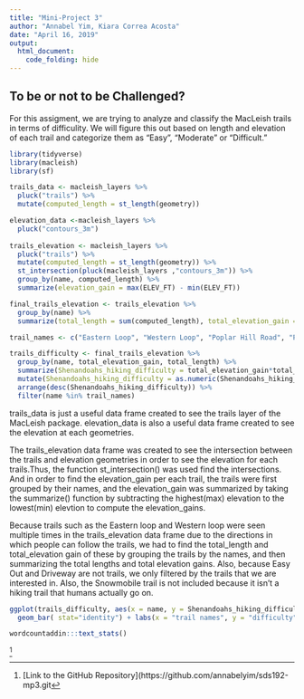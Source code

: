 ```yaml
---
title: "Mini-Project 3"
author: "Annabel Yim, Kiara Correa Acosta"
date: "April 16, 2019"
output:
  html_document:
    code_folding: hide
---
```


## To be or not to be Challenged?

For this assigment, we are trying to analyze and classify the MacLeish trails in terms of difficulity. We will figure this out based on length and elevation of each trail and categorize them as "Easy", "Moderate" or "Difficult."

```r
library(tidyverse)
library(macleish)
library(sf)
```


```r
trails_data <- macleish_layers %>%
  pluck("trails") %>%
  mutate(computed_length = st_length(geometry))

elevation_data <-macleish_layers %>%
  pluck("contours_3m") 
  
trails_elevation <- macleish_layers %>%
  pluck("trails") %>%
  mutate(computed_length = st_length(geometry)) %>%
  st_intersection(pluck(macleish_layers ,"contours_3m")) %>%
  group_by(name, computed_length) %>%
  summarize(elevation_gain = max(ELEV_FT) - min(ELEV_FT)) 

final_trails_elevation <- trails_elevation %>%
  group_by(name) %>%
  summarize(total_length = sum(computed_length), total_elevation_gain = sum(elevation_gain))

trail_names <- c("Eastern Loop", "Western Loop", "Poplar Hill Road", "Porcupine Trail", "Vernal Pool Loop", "entry trail")

trails_difficulty <- final_trails_elevation %>%
  group_by(name, total_elevation_gain, total_length) %>%
  summarize(Shenandoahs_hiking_difficulty = total_elevation_gain*total_length) %>%
  mutate(Shenandoahs_hiking_difficulty = as.numeric(Shenandoahs_hiking_difficulty)) %>%
  arrange(desc(Shenandoahs_hiking_difficulty)) %>%
  filter(name %in% trail_names)

```
trails_data is just a useful data frame created to see the trails layer of the MacLeish package. elevation_data is also a useful data frame created to see the elevation at each geometries. 

The trails_elevation data frame was created to see the intersection between the trails and elevation geometries in order to see the elevation for each trails.Thus, the function st_intersection() was used find the intersections. And in order to find the elevation_gain per each trail, the trails were first grouped by their names, and the elevation_gain was summarized by taking the summarize() function by subtracting the highest(max) elevation to the lowest(min) elevtion to compute the elevation_gains. 

Because trails such as the Eastern loop and Western loop were seen multiple times in the trails_elevation data frame due to the directions in which people can follow the trails, we had to find the total_length and total_elevation gain of these by grouping the trails by the names, and then summarizing the total lengths and total elevation gains. Also, because Easy Out and Driveway are not trails, we only filtered by the trails that we are interested in. Also, the Snowmobile trail is not included because it isn't a hiking trail that humans actually go on. 


```r
ggplot(trails_difficulty, aes(x = name, y = Shenandoahs_hiking_difficulty)) +
  geom_bar( stat="identity") + labs(x = "trail names", y = "difficulty", title = "Difficulties of Trails")
```


```r
wordcountaddin:::text_stats()
```

^[[Link to the GitHub Repository](https://github.com/annabelyim/sds192-mp3.git]


